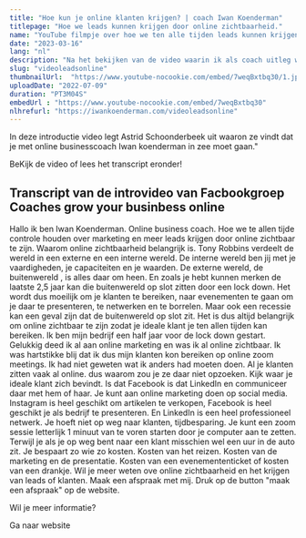 ```yaml
---
title: "Hoe kun je online klanten krijgen? | coach Iwan Koenderman"
titlepage: "Hoe we leads kunnen krijgen door online zichtbaarheid."
name: "YouTube filmpje over hoe we ten alle tijden leads kunnen krijgen door online zichtbaar te zijn."
date: "2023-03-16"
lang: "nl"
description: "Na het bekijken van de video waarin ik als coach uitleg waarom online zichtbaarheid leidt tot leads, begrijp je het belang van jouw boodschap."
slug: "videoleadsonline"
thumbnailUrl:  "https://www.youtube-nocookie.com/embed/7weqBxtbq30/1.jpg"
uploadDate: "2022-07-09"
duration: "PT3M04S"  
embedUrl : "https://www.youtube-nocookie.com/embed/7weqBxtbq30"
nlhrefurl: "https://iwankoenderman.com/videoleadsonline"
--- 
```

In deze introductie video legt Astrid Schoonderbeek uit waaron ze vindt  dat je met online businesscoach Iwan koenderman in zee moet gaan."

BeKijk de video of lees het transcript eronder!

<Mylazyvideoenk
                    vidurl = "https://www.youtube-nocookie.com/embed/7weqBxtbq30"
                    vidtitle=  "YouTube filmpje over hoe we ten alle tijden leads kunnen krijgen door online zichtbaar te zijn."
                    vidln1= "nl"/>
<Ctabutton
                    Urlnl="https://meetings.hubspot.com/iwan-koenderman"
                    Urlen="https://meetings.hubspot.com/iwan-koenderman"
                    Arlabnl="klik hier voor het maken van een zoomafspraak"
                    Arlaben="Click here to scedule a zoom appointment"
                    ButTxtnl="Plan zoomgesprek"
                    ButTxten="Schedule zoom call"/>  

## Transcript van de introvideo van Facbookgroep Coaches grow your businbess online

Hallo ik ben Iwan Koenderman. Online business
coach. Hoe we te allen tijde controle houden
over marketing en meer leads krijgen door
online zichtbaar te zijn. Waarom online
zichtbaarheid belangrijk is. Tony Robbins verdeelt
de wereld in een externe en een interne wereld. De
interne wereld ben jij met je vaardigheden, je
capaciteiten en je waarden. De externe wereld,
de buitenwereld , is alles daar om heen. En zoals
je hebt kunnen merken de laatste 2,5 jaar kan die
buitenwereld op slot zitten door een lock down.
Het wordt dus moeilijk om je klanten te bereiken,
naar evenementen te gaan om je daar te
presenteren, te netwerken en te borrelen.
Maar ook een recessie kan een geval zijn dat
de buitenwereld op slot zit. Het is dus altijd
belangrijk om online zichtbaar te zijn zodat je
ideale klant je ten allen tijden kan bereiken. Ik
ben mijn bedrijf een half jaar voor de lock down
gestart. Gelukkig deed ik al aan online marketing
en was ik al online zichtbaar. Ik was hartstikke
blij dat ik dus mijn klanten kon bereiken op
online zoom meetings. Ik had niet geweten
wat ik anders had moeten doen. 
Al je klanten zitten vaak al online. dus waarom zou je ze
daar niet opzoeken. Kijk waar je ideale klant
zich bevindt. Is dat Facebook is dat LinkedIn en
communiceer daar met hem of haar. 
Je kunt aan online marketing doen op social media. Instagram
is heel geschikt om artikelen te verkopen,
Facebook is heel geschikt je als bedrijf
te presenteren. En LinkedIn is een heel
professioneel netwerk. 
Je hoeft niet op weg naar klanten, tijdbesparing.
Je kunt een zoom sessie letterlijk 1 minuut van te voren starten door je computer aan te zetten. Terwijl je als
je op weg bent naar een klant misschien wel een
uur in de auto zit. 
Je bespaart zo wie zo kosten. Kosten van het reizen. Kosten van de marketing en de presentatie. Kosten van een evenemententicket of kosten van een drankje.
Wil je meer weten ove
online zichtbaarheid en het krijgen van leads
of klanten. Maak een afspraak met mij. Druk op
de button "maak een afspraak" op de website.




Wil je meer informatie? 

<Link to="/"  className="button-cta" >Ga naar website</Link> 





